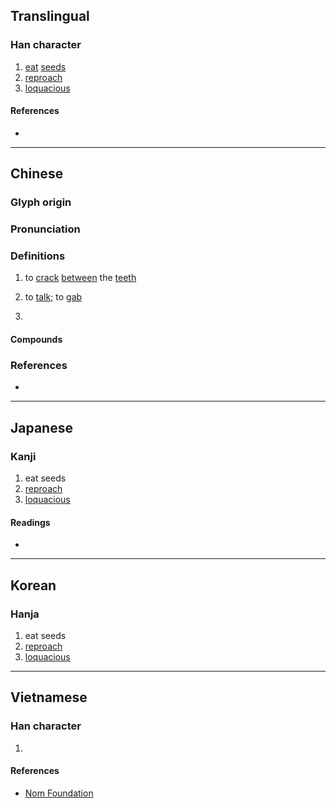 {{character info/new}}
==Translingual==

===Han character===
{{Han char|rn=30|rad=口|as=10|sn=13|four=64017|canj=RGIT|ids=⿰口盍}}

# [[eat]] [[seed]]s
# [[reproach]]
# [[loquacious]]

====References====
* {{Han ref|kx=0202.240|dkj=04068|dj=0425.050|hdz=10665.020|uh=55D1|ud=21969|bh=B6DF|bd=46815}}

----

==Chinese==
{{zh-forms}}

===Glyph origin===
{{Han etym}}

===Pronunciation===
{{zh-pron
|m=kè
|c=gaap3,haap3,ngap1,hap6
|mc=y
|oc=y
|cat=v
}}

===Definitions===
{{zh-hanzi}}

# to [[crack]] [[between]] the [[teeth]]
#: {{zh-x|嗑 瓜子|to '''crack''' melon seeds}}
# to [[talk]]; to [[gab]]
#: {{zh-x|嘮{lào}嗑{kē}|to chat}}
# {{alternative form of|喝|lang=zh}}

====Compounds====
{{zh-der|嗑嗑|嗑瓜子|嗑牙|嗑藥|嗑西北風|嘮嗑|嗑牙料嘴}}

===References===
* {{R:yue:mfccd}}

----

==Japanese==

===Kanji===
{{ja-kanji|grade=|rs=口10}}

# eat seeds
# [[reproach]]
# [[loquacious]]

====Readings====
* {{ja-readings|on=[[こう]] (kō)|kun=[[おしやべり]] (oshiyaberi), [[あう]] (au), [[のむ]] (nomu), [[かたる]] (kataru)}}

----

==Korean==

===Hanja===
{{ko-hanja|hangeul=합|rv=hap|mr=hap}}

# eat seeds
# [[reproach]]
# [[loquacious]]

----

==Vietnamese==

===Han character===
{{vi-hantu|[[hạp]]|rs=口10}}

# {{defn|lang=vi|sort=口10}}

====References====
* [http://nomfoundation.org/common/nom_details.php?codepoint=55d1 Nom Foundation]